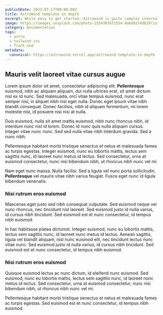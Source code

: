 ```yaml
---
publishDate: 2023-07-17T00:00:00Z
title: AstroWind template in depth
excerpt: While easy to get started, Astrowind is quite complex internally.  This page provides documentation on some of the more intricate parts.
image: https://images.unsplash.com/photo-1534307671554-9a6d81f4d629?ixlib=rb-4.0.3&ixid=M3wxMjA3fDB8MHxwaG90by1wYWdlfHx8fGVufDB8fHx8fA%3D%3D&auto=format&fit=crop&w=1651&q=80
category: Documentation
tags:
  - astro
  - tailwind css
  - front-end
metadata:
  canonical: https://astrowind.vercel.app/astrowind-template-in-depth
---
```


## Mauris velit laoreet vitae cursus augue

Lorem ipsum dolor sit amet, consectetur adipiscing elit. **Pellentesque** euismod, nibh ac aliquam aliquam, dui nulla ultrices erat, sit amet dictum nisl ex id nunc. Sed malesuada, orci vitae tempus euismod, nunc erat semper nisi, in aliquet nibh nisl eget nulla. Donec eget ipsum vitae nibh blandit consequat. Donec facilisis, nibh id aliquam fermentum, mi lorem molestie nisl, id posuere nisi nisi at nulla.

Duis euismod, nulla sit amet mattis euismod, nibh nunc rhoncus nibh, id interdum nunc nisl id lorem. Donec id nunc quis nulla aliquam cursus. Integer vitae nunc nunc. Sed sed nulla vitae nibh interdum gravida. Sed a nunc nibh.

Pellentesque habitant morbi tristique senectus et netus et malesuada fames ac turpis egestas. Integer euismod, nunc eu lobortis mattis, lectus sem sagittis nunc, id laoreet nunc metus id lectus. Sed consectetur, urna at euismod consectetur, nunc nisi bibendum nibh, ut rhoncus nibh nunc vel mi.

Nam eget nunc massa. Nulla facilisi. Sed a ligula vel nunc porta sollicitudin. **Pellentesque** vel mauris vitae nibh varius feugiat. Fusce eget nunc id ligula bibendum venenatis.

### Nisi rutrum eros euismod

Maecenas eget justo sed nibh consequat vulputate. Sed euismod neque vel nunc rhoncus, nec tincidunt nisl laoreet. Sed euismod justo id nulla varius, id cursus nibh tincidunt. Sed euismod est et nunc consectetur, id tempus nibh euismod.

In hac habitasse platea dictumst. Integer euismod, nunc eu lobortis mattis, lectus sem sagittis nunc, id laoreet nunc metus id lectus. Aenean sagittis, ligula vel blandit aliquam, nisl nunc euismod elit, nec tincidunt lectus nunc vitae nunc. Sed euismod justo id nulla varius, id cursus nibh tincidunt. Sed euismod est et nunc consectetur, id tempus nibh euismod.

### Nisi rutrum eros euismod

Quisque euismod lectus ac nunc dictum, id eleifend nunc euismod. Sed euismod, nunc eu lobortis mattis, lectus sem sagittis nunc, id laoreet nunc metus id lectus. Sed consectetur, urna at euismod consectetur, nunc nisi bibendum nibh, ut rhoncus nibh nunc vel mi.

Pellentesque habitant morbi tristique senectus et netus et malesuada fames ac turpis egestas. Sed euismod est et nunc consectetur, id tempus nibh euismod.

